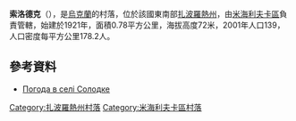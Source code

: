 {{coord|47|8|44|N|35|11|40|E|scale:100000|display=title}}

'''索洛德克'''（{{lang-uk|Солодке}}），是[[烏克蘭|烏克蘭]]的村落，位於該國東南部[[扎波羅熱州|扎波羅熱州]]，由[[米海利夫卡區|米海利夫卡區]]負責管轄，始建於1921年，面積0.78平方公里，海拔高度72米，2001年人口139，人口密度每平方公里178.2人。

==參考資料==
* [http://weather.in.ua/ua/zaporozhskaja/24458 Погода в селі Солодке]

[[Category:扎波羅熱州村落|Category:扎波羅熱州村落]]
[[Category:米海利夫卡區村落|Category:米海利夫卡區村落]]


{{Zaporizhia-geo-stub}}